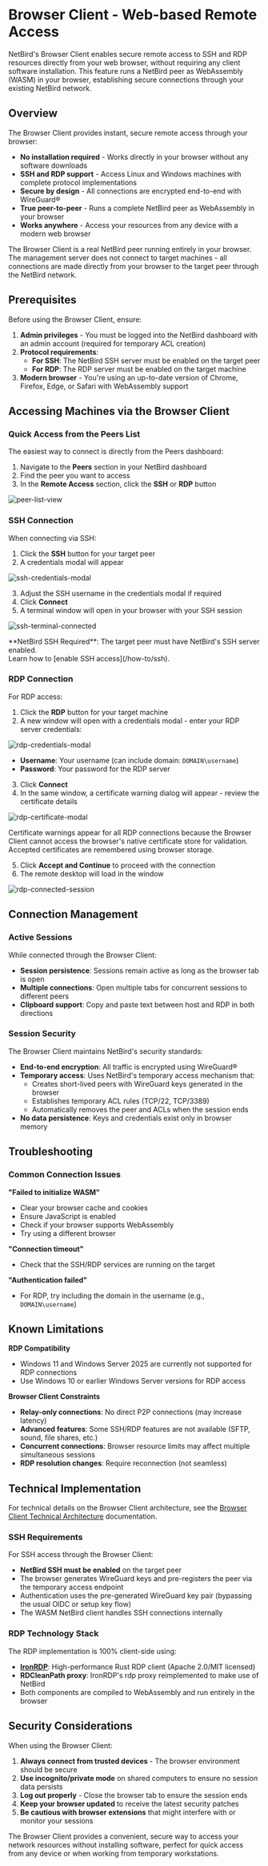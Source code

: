 # Browser Client - Web-based Remote Access

NetBird's Browser Client enables secure remote access to SSH and RDP resources directly from your web browser, without requiring any client software installation. This feature runs a NetBird peer as WebAssembly (WASM) in your browser, establishing secure connections through your existing NetBird network.

## Overview

The Browser Client provides instant, secure remote access through your browser:
- **No installation required** - Works directly in your browser without any software downloads
- **SSH and RDP support** - Access Linux and Windows machines with complete protocol implementations
- **Secure by design** - All connections are encrypted end-to-end with WireGuard®
- **True peer-to-peer** - Runs a complete NetBird peer as WebAssembly in your browser
- **Works anywhere** - Access your resources from any device with a modern web browser

<Note>
    The Browser Client is a real NetBird peer running entirely in your browser. The management server does not connect to target machines - all connections are made directly from your browser to the target peer through the NetBird network.
</Note>

## Prerequisites

Before using the Browser Client, ensure:

1. **Admin privileges** - You must be logged into the NetBird dashboard with an admin account (required for temporary ACL creation)
2. **Protocol requirements**:
   - **For SSH**: The NetBird SSH server must be enabled on the target peer
   - **For RDP**: The RDP server must be enabled on the target machine
3. **Modern browser** - You're using an up-to-date version of Chrome, Firefox, Edge, or Safari with WebAssembly support

## Accessing Machines via the Browser Client

### Quick Access from the Peers List

The easiest way to connect is directly from the Peers dashboard:

1. Navigate to the **Peers** section in your NetBird dashboard
2. Find the peer you want to access
3. In the **Remote Access** section, click the **SSH** or **RDP** button

<p>
    <img src="/docs-static/img/how-to-guides/browser-client/peer-list-view.png" alt="peer-list-view" className="imagewrapper-big"/>
</p>

### SSH Connection

When connecting via SSH:

1. Click the **SSH** button for your target peer
2. A credentials modal will appear

<p>
    <img src="/docs-static/img/how-to-guides/browser-client/ssh-credentials-modal.png" alt="ssh-credentials-modal" className="imagewrapper-big"/>
</p>

3. Adjust the SSH username in the credentials modal if required
4. Click **Connect**
5. A terminal window will open in your browser with your SSH session

<p>
    <img src="/docs-static/img/how-to-guides/browser-client/ssh-terminal-connected.png" alt="ssh-terminal-connected" className="imagewrapper-big"/>
</p>

<Note>
    **NetBird SSH Required**: The target peer must have NetBird's SSH server enabled. <br/> Learn how to [enable SSH access](/how-to/ssh).
</Note>

### RDP Connection

For RDP access:

1. Click the **RDP** button for your target machine
2. A new window will open with a credentials modal - enter your RDP server credentials:

<p>
    <img src="/docs-static/img/how-to-guides/browser-client/rdp-credentials-modal.png" alt="rdp-credentials-modal" className="imagewrapper-big"/>
</p>

   - **Username**: Your username (can include domain: `DOMAIN\username`)
   - **Password**: Your password for the RDP server

3. Click **Connect**
4. In the same window, a certificate warning dialog will appear - review the certificate details

<p>
    <img src="/docs-static/img/how-to-guides/browser-client/rdp-certificate-modal.png" alt="rdp-certificate-modal" className="imagewrapper-big"/>
</p>

<Note>
    Certificate warnings appear for all RDP connections because the Browser Client cannot access the browser's native certificate store for validation. Accepted certificates are remembered using browser storage.
</Note>

5. Click **Accept and Continue** to proceed with the connection
6. The remote desktop will load in the window

<p>
    <img src="/docs-static/img/how-to-guides/browser-client/rdp-connected-session.png" alt="rdp-connected-session" className="imagewrapper-big"/>
</p>

## Connection Management

### Active Sessions

While connected through the Browser Client:

- **Session persistence**: Sessions remain active as long as the browser tab is open
- **Multiple connections**: Open multiple tabs for concurrent sessions to different peers
- **Clipboard support**: Copy and paste text between host and RDP in both directions

### Session Security

The Browser Client maintains NetBird's security standards:

- **End-to-end encryption**: All traffic is encrypted using WireGuard®
- **Temporary access**: Uses NetBird's temporary access mechanism that:
  - Creates short-lived peers with WireGuard keys generated in the browser
  - Establishes temporary ACL rules (TCP/22, TCP/3389)
  - Automatically removes the peer and ACLs when the session ends
- **No data persistence**: Keys and credentials exist only in browser memory

## Troubleshooting

### Common Connection Issues

**"Failed to initialize WASM"**
- Clear your browser cache and cookies
- Ensure JavaScript is enabled
- Check if your browser supports WebAssembly
- Try using a different browser

**"Connection timeout"**
- Check that the SSH/RDP services are running on the target

**"Authentication failed"**
- For RDP, try including the domain in the username (e.g., `DOMAIN\username`)

## Known Limitations

**RDP Compatibility**
- Windows 11 and Windows Server 2025 are currently not supported for RDP connections
- Use Windows 10 or earlier Windows Server versions for RDP access

**Browser Client Constraints**
- **Relay-only connections**: No direct P2P connections (may increase latency)
- **Advanced features**: Some SSH/RDP features are not available (SFTP, sound, file shares, etc.)
- **Concurrent connections**: Browser resource limits may affect multiple simultaneous sessions
- **RDP resolution changes**: Require reconnection (not seamless)

## Technical Implementation

For technical details on the Browser Client architecture, see the [Browser Client Technical Architecture](/about-netbird/browser-client-architecture) documentation.

### SSH Requirements

For SSH access through the Browser Client:

- **NetBird SSH must be enabled** on the target peer
- The browser generates WireGuard keys and pre-registers the peer via the temporary access endpoint
- Authentication uses the pre-generated WireGuard key pair (bypassing the usual OIDC or setup key flow)
- The WASM NetBird client handles SSH connections internally

### RDP Technology Stack

The RDP implementation is 100% client-side using:

- **[IronRDP](https://github.com/Devolutions/IronRDP)**: High-performance Rust RDP client (Apache 2.0/MIT licensed)
- **RDCleanPath proxy**: IronRDP's rdp proxy reimplemented to make use of NetBird
- Both components are compiled to WebAssembly and run entirely in the browser

## Security Considerations

When using the Browser Client:

1. **Always connect from trusted devices** - The browser environment should be secure
2. **Use incognito/private mode** on shared computers to ensure no session data persists
3. **Log out properly** - Close the browser tab to ensure the session ends
4. **Keep your browser updated** to receive the latest security patches
5. **Be cautious with browser extensions** that might interfere with or monitor your sessions

The Browser Client provides a convenient, secure way to access your network resources without installing software, perfect for quick access from any device or when working from temporary workstations.
